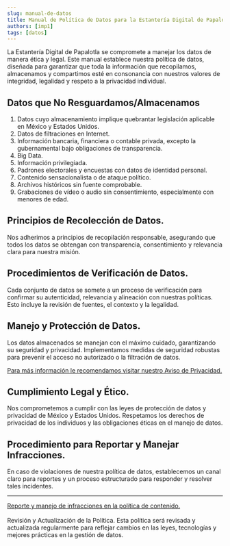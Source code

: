 ```yaml
---
slug: manual-de-datos
title: Manual de Política de Datos para la Estantería Digital de Papalotla
authors: [imp1]
tags: [datos]
---
```


La Estantería Digital de Papalotla se compromete a manejar los datos de manera ética y legal. Este manual establece nuestra política de datos, diseñada para garantizar que toda la información que recopilamos, almacenamos y compartimos esté en consonancia con nuestros valores de integridad, legalidad y respeto a la privacidad individual.

## **Datos que No Resguardamos/Almacenamos**

1. Datos cuyo almacenamiento implique quebrantar legislación aplicable en México y Estados Unidos.
2. Datos de filtraciones en Internet.
3. Información bancaria, financiera o contable privada, excepto la gubernamental bajo obligaciones de transparencia.
4. Big Data.
5. Información privilegiada.
6. Padrones electorales y encuestas con datos de identidad personal.
7. Contenido sensacionalista o de ataque político.
8. Archivos históricos sin fuente comprobable.
9. Grabaciones de vídeo o audio sin consentimiento, especialmente con menores de edad.

## **Principios de Recolección de Datos.**
Nos adherimos a principios de recopilación responsable, asegurando que todos los datos se obtengan con transparencia, consentimiento y relevancia clara para nuestra misión.

## **Procedimientos de Verificación de Datos.** 
Cada conjunto de datos se somete a un proceso de verificación para confirmar su autenticidad, relevancia y alineación con nuestras políticas. Esto incluye la revisión de fuentes, el contexto y la legalidad.

## **Manejo y Protección de Datos.** 
Los datos almacenados se manejan con el máximo cuidado, garantizando su seguridad y privacidad. Implementamos medidas de seguridad robustas para prevenir el acceso no autorizado o la filtración de datos.

[Para más información le recomendamos visitar nuestro Aviso de Privacidad.](/blog/aviso-de-privacidad)

## **Cumplimiento Legal y Ético.** 
Nos comprometemos a cumplir con las leyes de protección de datos y privacidad de México y Estados Unidos. Respetamos los derechos de privacidad de los individuos y las obligaciones éticas en el manejo de datos.

## **Procedimiento para Reportar y Manejar Infracciones**. 
En caso de violaciones de nuestra política de datos, establecemos un canal claro para reportes y un proceso estructurado para responder y resolver tales incidentes.

****


<Tabs>
  <TabItem value="news" label=" 📰 Consejo de Contenido" default>
    <a href="https://estanteriadigitalpapalotla.s3.us-east-2.amazonaws.com/EstanteriaDigitalDePapalotla/manuales/Infracciones-a-la-politica-de.contenido.pdf">Reporte y manejo de infracciones en la política de contenido.</a>
    </TabItem>
  </Tabs>
  
  <br>
  </br>
Revisión y Actualización de la Política.
Esta política será revisada y actualizada regularmente para reflejar cambios en las leyes, tecnologías y mejores prácticas en la gestión de datos.


